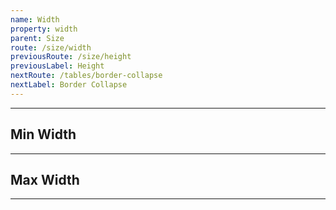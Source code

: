 ```yaml
---
name: Width
property: width
parent: Size
route: /size/width
previousRoute: /size/height
previousLabel: Height
nextRoute: /tables/border-collapse
nextLabel: Border Collapse
---
```



<UtilityInfo pattern="w-{size}" themeProperty="width" />

---

<Grid minWidth="128px">
  <InfoBox pattern="w-1/2" color="blue">
    <Box
      className={`bg-blue-200 rounded border-blue-300 text-blue-400 h-6 font-mono border-4 w-1/2`}
    />
  </InfoBox>
  <InfoBox pattern="w-2/3" color="blue">
    <Box
      className={`bg-blue-200 rounded border-blue-300 text-blue-400 h-6 font-mono border-4 w-2/3`}
    />
  </InfoBox>
  <InfoBox pattern="w-1/4" color="blue">
    <Box
      className={`bg-blue-200 rounded border-blue-300 text-blue-400 h-6 font-mono border-4 w-1/4`}
    />
  </InfoBox>
  <InfoBox pattern="w-3/4" color="blue">
    <Box
      className={`bg-blue-200 rounded border-blue-300 text-blue-400 h-6 font-mono border-4 w-3/4`}
    />
  </InfoBox>
  <InfoBox pattern="w-1/5" color="blue">
    <Box
      className={`bg-blue-200 rounded border-blue-300 text-blue-400 h-6 font-mono border-4 w-1/5`}
    />
  </InfoBox>
  <InfoBox pattern="w-2/5" color="blue">
    <Box
      className={`bg-blue-200 rounded border-blue-300 text-blue-400 h-6 font-mono border-4 w-2/5`}
    />
  </InfoBox>
  <InfoBox pattern="w-3/5" color="blue">
    <Box
      className={`bg-blue-200 rounded border-blue-300 text-blue-400 h-6 font-mono border-4 w-3/5`}
    />
  </InfoBox>
  <InfoBox pattern="w-4/5" color="blue">
    <Box
      className={`bg-blue-200 rounded border-blue-300 text-blue-400 h-6 font-mono border-4 w-4/5`}
    />
  </InfoBox>
  <InfoBox pattern="w-1/6" color="blue">
    <Box
      className={`bg-blue-200 rounded border-blue-300 text-blue-400 h-6 font-mono border-4 w-1/6`}
    />
  </InfoBox>
  <InfoBox pattern="w-5/6" color="blue">
    <Box
      className={`bg-blue-200 rounded border-blue-300 text-blue-400 h-6 font-mono border-4 w-5/6`}
    />
  </InfoBox>
  <InfoBox pattern="w-full" color="blue">
    <Box
      className={`bg-blue-200 rounded border-blue-300 text-blue-400 h-6 font-mono border-4 w-full`}
    />
  </InfoBox>
</Grid>

## Min Width

<UtilityInfo pattern="min-w-{size}" themeProperty="minWidth" />

---

## Max Width

<UtilityInfo pattern="max-w-{size}" themeProperty="maxWidth" />

---
